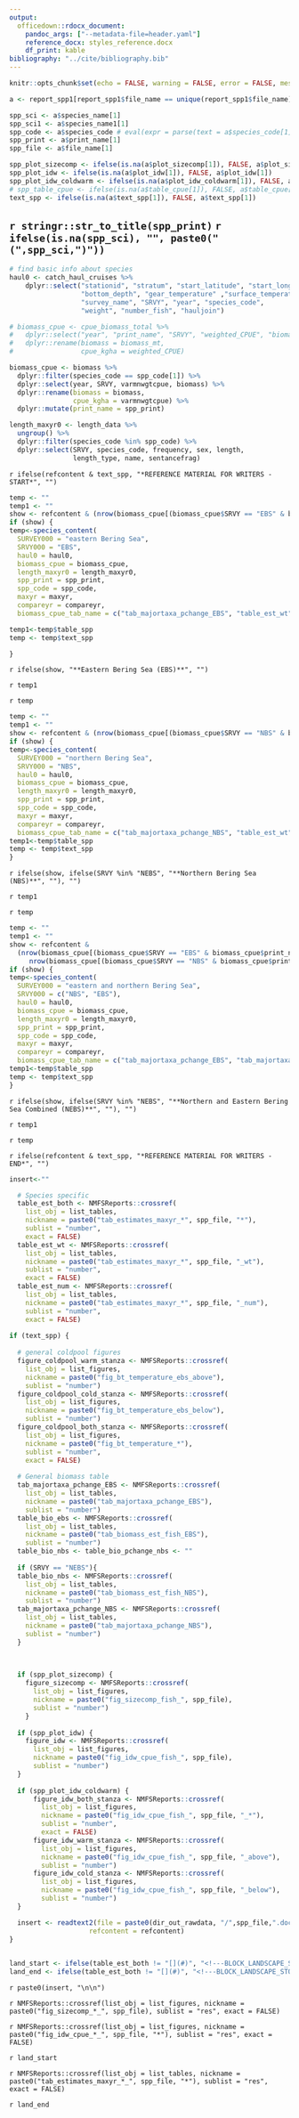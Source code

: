 ```yaml
---
output:
  officedown::rdocx_document: 
    pandoc_args: ["--metadata-file=header.yaml"]
    reference_docx: styles_reference.docx
    df_print: kable
bibliography: "../cite/bibliography.bib"
---
```


```r
knitr::opts_chunk$set(echo = FALSE, warning = FALSE, error = FALSE, message = FALSE)
```

```r
a <- report_spp1[report_spp1$file_name == unique(report_spp1$file_name)[jj], ]

spp_sci <- a$species_name[1]
spp_sci1 <- a$species_name1[1]
spp_code <- a$species_code # eval(expr = parse(text = a$species_code[1]))
spp_print <- a$print_name[1]
spp_file <- a$file_name[1]

spp_plot_sizecomp <- ifelse(is.na(a$plot_sizecomp[1]), FALSE, a$plot_sizecomp[1])
spp_plot_idw <- ifelse(is.na(a$plot_idw[1]), FALSE, a$plot_idw[1])
spp_plot_idw_coldwarm <- ifelse(is.na(a$plot_idw_coldwarm[1]), FALSE, a$plot_idw_coldwarm[1])
# spp_table_cpue <- ifelse(is.na(a$table_cpue[1]), FALSE, a$table_cpue[1])
text_spp <- ifelse(is.na(a$text_spp[1]), FALSE, a$text_spp[1])

```

## `r stringr::str_to_title(spp_print)` `r ifelse(is.na(spp_sci), "", paste0("(",spp_sci,")")) `

```r
# find basic info about species
haul0 <- catch_haul_cruises %>% 
    dplyr::select("stationid", "stratum", "start_latitude", "start_longitude", 
                  "bottom_depth", "gear_temperature" ,"surface_temperature", 
                  "survey_name", "SRVY", "year", "species_code", 
                  "weight", "number_fish", "hauljoin")

# biomass_cpue <- cpue_biomass_total %>% 
#   dplyr::select("year", "print_name", "SRVY", "weighted_CPUE", "biomass_mt") %>% 
#   dplyr::rename(biomass = biomass_mt, 
#                 cpue_kgha = weighted_CPUE)

biomass_cpue <- biomass %>% 
  dplyr::filter(species_code == spp_code[1]) %>%
  dplyr::select(year, SRVY, varmnwgtcpue, biomass) %>% 
  dplyr::rename(biomass = biomass, 
                cpue_kgha = varmnwgtcpue) %>% 
  dplyr::mutate(print_name = spp_print)

length_maxyr0 <- length_data %>% 
  ungroup() %>% 
  dplyr::filter(species_code %in% spp_code) %>% 
  dplyr::select(SRVY, species_code, frequency, sex, length,
                length_type, name, sentancefrag)

```

`r ifelse(refcontent & text_spp, "*REFERENCE MATERIAL FOR WRITERS - START*", "")`

```r
temp <- ""
temp1 <- ""
show <- refcontent & (nrow(biomass_cpue[(biomass_cpue$SRVY == "EBS" & biomass_cpue$print_name == spp_print),])>0)
if (show) {
temp<-species_content(
  SURVEY000 = "eastern Bering Sea", 
  SRVY000 = "EBS", 
  haul0 = haul0,
  biomass_cpue = biomass_cpue, 
  length_maxyr0 = length_maxyr0,
  spp_print = spp_print, 
  spp_code = spp_code,
  maxyr = maxyr, 
  compareyr = compareyr, 
  biomass_cpue_tab_name = c("tab_majortaxa_pchange_EBS", "table_est_wt", "table_est_num"))

temp1<-temp$table_spp
temp <- temp$text_spp

}
```

`r ifelse(show, "**Eastern Bering Sea (EBS)**", "")`

`r temp1`

`r temp`


```r
temp <- ""
temp1 <- ""
show <- refcontent & (nrow(biomass_cpue[(biomass_cpue$SRVY == "NBS" & biomass_cpue$print_name == spp_print),])>0)
if (show) {
temp<-species_content(
  SURVEY000 = "northern Bering Sea", 
  SRVY000 = "NBS", 
  haul0 = haul0,
  biomass_cpue = biomass_cpue, 
  length_maxyr0 = length_maxyr0,
  spp_print = spp_print, 
  spp_code = spp_code,
  maxyr = maxyr, 
  compareyr = compareyr, 
  biomass_cpue_tab_name = c("tab_majortaxa_pchange_NBS", "table_est_wt", "table_est_num"))
temp1<-temp$table_spp
temp <- temp$text_spp
}
```

`r ifelse(show, ifelse(SRVY %in% "NEBS", "**Northern Bering Sea (NBS)**", ""), "")`

`r temp1`

`r temp`

```r
temp <- ""
temp1 <- ""
show <- refcontent & 
  (nrow(biomass_cpue[(biomass_cpue$SRVY == "EBS" & biomass_cpue$print_name == spp_print),])>0 &
     nrow(biomass_cpue[(biomass_cpue$SRVY == "NBS" & biomass_cpue$print_name == spp_print),])>0)
if (show) {
temp<-species_content(
  SURVEY000 = "eastern and northern Bering Sea",
  SRVY000 = c("NBS", "EBS"),
  haul0 = haul0,
  biomass_cpue = biomass_cpue, 
  length_maxyr0 = length_maxyr0,
  spp_print = spp_print, 
  spp_code = spp_code,
  maxyr = maxyr, 
  compareyr = compareyr, 
  biomass_cpue_tab_name = c("tab_majortaxa_pchange_EBS", "tab_majortaxa_pchange_NBS", "table_est_wt", "table_est_num"))
temp1<-temp$table_spp
temp <- temp$text_spp
}
```

`r ifelse(show, ifelse(SRVY %in% "NEBS", "**Northern and Eastern Bering Sea Combined (NEBS)**", ""), "")`

`r temp1`

`r temp `

`r ifelse(refcontent & text_spp, "*REFERENCE MATERIAL FOR WRITERS - END*", "")`

```r
insert<-""

  # Species specific
  table_est_both <- NMFSReports::crossref(
    list_obj = list_tables, 
    nickname = paste0("tab_estimates_maxyr_*", spp_file, "*"), 
    sublist = "number", 
    exact = FALSE)
  table_est_wt <- NMFSReports::crossref(
    list_obj = list_tables, 
    nickname = paste0("tab_estimates_maxyr_*", spp_file, "_wt"), 
    sublist = "number", 
    exact = FALSE)
  table_est_num <- NMFSReports::crossref(
    list_obj = list_tables, 
    nickname = paste0("tab_estimates_maxyr_*", spp_file, "_num"), 
    sublist = "number", 
    exact = FALSE)
  
if (text_spp) {
  
  # general coldpool figures
  figure_coldpool_warm_stanza <- NMFSReports::crossref(
    list_obj = list_figures, 
    nickname = paste0("fig_bt_temperature_ebs_above"), 
    sublist = "number")
  figure_coldpool_cold_stanza <- NMFSReports::crossref(
    list_obj = list_figures, 
    nickname = paste0("fig_bt_temperature_ebs_below"), 
    sublist = "number")
  figure_coldpool_both_stanza <- NMFSReports::crossref(
    list_obj = list_figures, 
    nickname = paste0("fig_bt_temperature_*"), 
    sublist = "number", 
    exact = FALSE)
  
  # General biomass table
  tab_majortaxa_pchange_EBS <- NMFSReports::crossref(
    list_obj = list_tables, 
    nickname = paste0("tab_majortaxa_pchange_EBS"), 
    sublist = "number")
  table_bio_ebs <- NMFSReports::crossref(
    list_obj = list_tables, 
    nickname = paste0("tab_biomass_est_fish_EBS"), 
    sublist = "number")
  table_bio_nbs <- table_bio_pchange_nbs <- ""
  
  if (SRVY == "NEBS"){
  table_bio_nbs <- NMFSReports::crossref(
    list_obj = list_tables, 
    nickname = paste0("tab_biomass_est_fish_NBS"), 
    sublist = "number")
  tab_majortaxa_pchange_NBS <- NMFSReports::crossref(
    list_obj = list_tables, 
    nickname = paste0("tab_majortaxa_pchange_NBS"), 
    sublist = "number")
  }
  

  
  if (spp_plot_sizecomp) {
    figure_sizecomp <- NMFSReports::crossref(
      list_obj = list_figures, 
      nickname = paste0("fig_sizecomp_fish_", spp_file), 
      sublist = "number")
    } 
  
  if (spp_plot_idw) {
    figure_idw <- NMFSReports::crossref(
      list_obj = list_figures, 
      nickname = paste0("fig_idw_cpue_fish_", spp_file), 
      sublist = "number")    
  }
 
  if (spp_plot_idw_coldwarm) {
      figure_idw_both_stanza <- NMFSReports::crossref(
        list_obj = list_figures, 
        nickname = paste0("fig_idw_cpue_fish_", spp_file, "_*"), 
        sublist = "number", 
        exact = FALSE)
      figure_idw_warm_stanza <- NMFSReports::crossref(
        list_obj = list_figures, 
        nickname = paste0("fig_idw_cpue_fish_", spp_file, "_above"), 
        sublist = "number")
      figure_idw_cold_stanza <- NMFSReports::crossref(
        list_obj = list_figures, 
        nickname = paste0("fig_idw_cpue_fish_", spp_file, "_below"), 
        sublist = "number")
  }

  insert <- readtext2(file = paste0(dir_out_rawdata, "/",spp_file,".docx"), 
                    refcontent = refcontent)
}

  
land_start <- ifelse(table_est_both != "[](#)", "<!---BLOCK_LANDSCAPE_START--->", "")
land_end <- ifelse(table_est_both != "[](#)", "<!---BLOCK_LANDSCAPE_STOP--->", "")

```

`r paste0(insert, "\n\n") `

<div id="refs"></div>

`r NMFSReports::crossref(list_obj = list_figures, nickname = paste0("fig_sizecomp_*_", spp_file), sublist = "res", exact = FALSE)`

`r NMFSReports::crossref(list_obj = list_figures, nickname = paste0("fig_idw_cpue_*_", spp_file, "*"), sublist = "res", exact = FALSE)`

`r land_start `

`r NMFSReports::crossref(list_obj = list_tables, nickname = paste0("tab_estimates_maxyr_*_", spp_file, "*"), sublist = "res", exact = FALSE) `

`r land_end `
